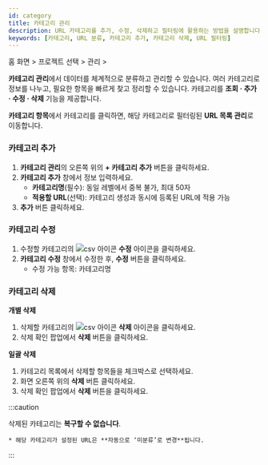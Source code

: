```yaml
---
id: category
title: 카테고리 관리
description: URL 카테고리를 추가, 수정, 삭제하고 필터링에 활용하는 방법을 설명합니다.
keywords: [카테고리, URL 분류, 카테고리 추가, 카테고리 삭제, URL 필터링]
---
```


홈 화면 &gt; 프로젝트 선택 &gt; 관리  &gt; <Cmdname sid="side_urlCategoryManagement" className="uitext" /> 

**카테고리 관리**에서 데이터를 체계적으로 분류하고 관리할 수 있습니다. 여러 카테고리로 정보를 나누고, 필요한 항목을 빠르게 찾고 정리할 수 있습니다. 카테고리를 **조회 · 추가 · 수정 · 삭제** 기능을 제공합니다. 

**카테고리 항목**에서 카테고리를 클릭하면, 해당 카테고리로 필터링된 **URL 목록 관리**로 이동합니다.

<ImgLang img='url-pro/category-management.png' desc='zkx' />

### 카테고리 추가

1. **카테고리 관리**의 오른쪽 위의 **+ 카테고리 추가** 버튼을 클릭하세요.
2. **카테고리 추가** 창에서 정보 입력하세요.
    - **카테고리명**(필수): 동일 레벨에서 중복 불가, 최대 50자
    - **적용할 URL**(선택): 카테고리 생성과 동시에 등록된 URL에 적용 가능
3. **추가** 버튼 클릭하세요.

### 카테고리 수정

1. 수정할 카테고리의 ![csv 아이콘](/img/ico-edit.svg) **수정** 아이콘을 클릭하세요.
2. **카테고리 수정** 창에서 수정한 후, **수정** 버튼을 클릭하세요.
    - 수정 가능 항목: 카테고리명

### 카테고리 삭제

**개별 삭제**

1. 삭제할 카테고리의 ![csv 아이콘](/img/ico-trash.svg) **삭제** 아이콘을 클릭하세요.
2. 삭제 확인 팝업에서 **삭제** 버튼을 클릭하세요.

**일괄 삭제**

1. 카테고리 목록에서 삭제할 항목들을 체크박스로 선택하세요.
2. 화면 오른쪽 위의 **삭제** 버튼 클릭하세요. 
3. 삭제 확인 팝업에서 **삭제** 버튼을 클릭하세요.

:::caution

삭제된 카테고리는 **복구할 수 없습니다**.

    * 해당 카테고리가 설정된 URL은 **자동으로 ‘미분류’로 변경**됩니다.

:::